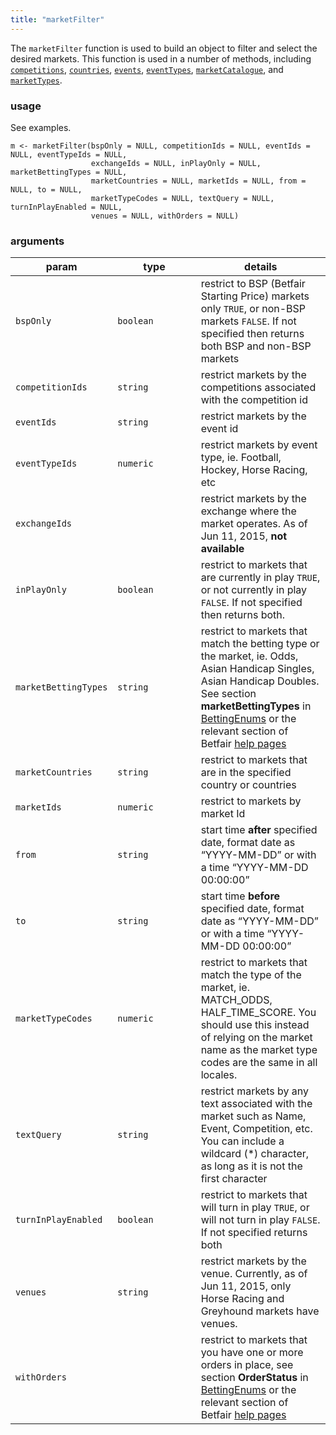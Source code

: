 ```yaml
---
title: "marketFilter"
---
```


The `marketFilter` function is used to build an object to filter and select the desired markets.  This function is used in a number of methods, including [`competitions`](methods_competitions.html), [`countries`](methods_countries.html), [`events`](methods_events.html), [`eventTypes`](methods_eventTypes.html), [`marketCatalogue`](methods_marketCatalogue.html), and [`marketTypes`](methods_marketTypes.html).

### usage

See examples.

```
m <- marketFilter(bspOnly = NULL, competitionIds = NULL, eventIds = NULL, eventTypeIds = NULL,
                  exchangeIds = NULL, inPlayOnly = NULL, marketBettingTypes = NULL,
                  marketCountries = NULL, marketIds = NULL, from = NULL, to = NULL,
                  marketTypeCodes = NULL, textQuery = NULL, turnInPlayEnabled = NULL,
                  venues = NULL, withOrders = NULL)
```

### arguments

param | type | details
------|------|---------
`bspOnly` | `boolean` | restrict to BSP (Betfair Starting Price) markets only `TRUE`, or non-BSP markets `FALSE`.  If not specified then returns both BSP and non-BSP markets
`competitionIds` | `string` | restrict markets by the competitions associated with the competition id
`eventIds` | `string` | restrict markets by the event id
`eventTypeIds` | `numeric` | restrict markets by event type, ie. Football, Hockey, Horse Racing, etc
`exchangeIds` | | restrict markets by the exchange where the market operates.  As of Jun 11, 2015, **not available**
`inPlayOnly` | `boolean` | restrict to markets that are currently in play `TRUE`, or not currently in play `FALSE`.  If not specified then returns both.
`marketBettingTypes` | `string` | restrict to markets that match the betting type or the market, ie. Odds, Asian Handicap Singles, Asian Handicap Doubles.  See section **marketBettingTypes** in [BettingEnums](betting_enums.html) or the relevant section of Betfair [help pages](https://api.developer.betfair.com/services/webapps/docs/display/1smk3cen4v3lu3yomq5qye0ni/Betting+Enums#MarketBettingType)
`marketCountries` | `string` | restrict to markets that are in the specified country or countries
`marketIds` | `numeric` | restrict to markets by market Id
`from` | `string` | start time **after** specified date, format date as "YYYY-MM-DD" or with a time "YYYY-MM-DD 00:00:00"
`to` | `string` | start time **before** specified date, format date as "YYYY-MM-DD" or with a time "YYYY-MM-DD 00:00:00"
`marketTypeCodes` | `numeric` | restrict to markets that match the type of the market, ie. MATCH_ODDS, HALF_TIME_SCORE.  You should use this instead of relying on the market name as the market type codes are the same in all locales.
`textQuery` | `string` | restrict markets by any text associated with the market such as Name, Event, Competition, etc.  You can include a wildcard (\*) character, as long as it is not the first character
`turnInPlayEnabled` | `boolean` | restrict to markets that will turn in play `TRUE`, or will not turn in play `FALSE`.  If not specified returns both
`venues` | `string` | restrict markets by the venue.  Currently, as of Jun 11, 2015, only Horse Racing and Greyhound markets have venues.
`withOrders` | | restrict to markets that you have one or more orders in place, see section **OrderStatus** in [BettingEnums](betting_enums.html) or the relevant section of Betfair [help pages](https://api.developer.betfair.com/services/webapps/docs/display/1smk3cen4v3lu3yomq5qye0ni/Betting+Enums#OrderStatus)

